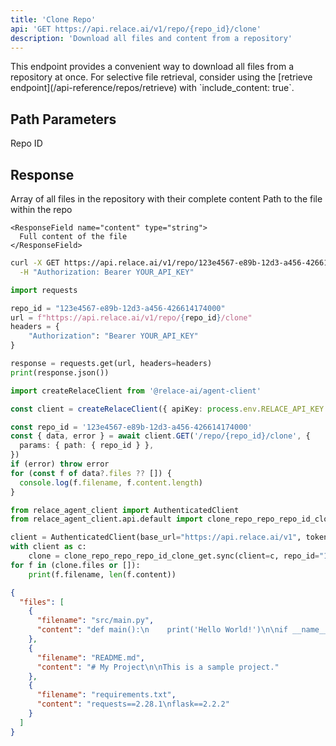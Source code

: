 ```yaml
---
title: 'Clone Repo'
api: 'GET https://api.relace.ai/v1/repo/{repo_id}/clone'
description: 'Download all files and content from a repository'
---
```


<Note>
  This endpoint provides a convenient way to download all files from a repository at once. For selective file retrieval, consider using the [retrieve endpoint](/api-reference/repos/retrieve) with `include_content: true`.
</Note>

## Path Parameters

<ParamField path="repo_id" type="string" required>
  Repo ID
</ParamField>

## Response

<ResponseField name="files" type="array">
  Array of all files in the repository with their complete content
  
  <Expandable title="properties" defaultOpen={false}>
    <ResponseField name="filename" type="string">
      Path to the file within the repo
    </ResponseField>

    <ResponseField name="content" type="string">
      Full content of the file
    </ResponseField>
  </Expandable>
</ResponseField>

<RequestExample>

```bash cURL
curl -X GET https://api.relace.ai/v1/repo/123e4567-e89b-12d3-a456-426614174000/clone \
  -H "Authorization: Bearer YOUR_API_KEY"
```

```python Python
import requests

repo_id = "123e4567-e89b-12d3-a456-426614174000"
url = f"https://api.relace.ai/v1/repo/{repo_id}/clone"
headers = {
    "Authorization": "Bearer YOUR_API_KEY"
}

response = requests.get(url, headers=headers)
print(response.json())
```

```ts TypeScript SDK
import createRelaceClient from '@relace-ai/agent-client'

const client = createRelaceClient({ apiKey: process.env.RELACE_API_KEY! })

const repo_id = '123e4567-e89b-12d3-a456-426614174000'
const { data, error } = await client.GET('/repo/{repo_id}/clone', {
  params: { path: { repo_id } },
})
if (error) throw error
for (const f of data?.files ?? []) {
  console.log(f.filename, f.content.length)
}
```

```python Python SDK
from relace_agent_client import AuthenticatedClient
from relace_agent_client.api.default import clone_repo_repo_repo_id_clone_get

client = AuthenticatedClient(base_url="https://api.relace.ai/v1", token="YOUR_API_KEY")
with client as c:
    clone = clone_repo_repo_repo_id_clone_get.sync(client=c, repo_id="123e4567-e89b-12d3-a456-426614174000")
for f in (clone.files or []):
    print(f.filename, len(f.content))
```

</RequestExample>

<ResponseExample>

```json Response
{
  "files": [
    {
      "filename": "src/main.py",
      "content": "def main():\n    print('Hello World!')\n\nif __name__ == '__main__':\n    main()"
    },
    {
      "filename": "README.md",
      "content": "# My Project\n\nThis is a sample project."
    },
    {
      "filename": "requirements.txt",
      "content": "requests==2.28.1\nflask==2.2.2"
    }
  ]
}
```

</ResponseExample>